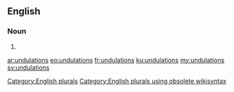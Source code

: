 ==English==

===Noun===
{{head|en}}

# {{plural of|undulation}}

[[Category:English plurals]][[Category:English plurals using obsolete wikisyntax]]

[[ar:undulations]]
[[eo:undulations]]
[[fr:undulations]]
[[ku:undulations]]
[[my:undulations]]
[[sv:undulations]]